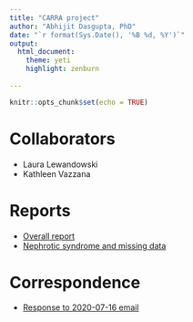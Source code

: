 ```yaml
---
title: "CARRA project"
author: "Abhijit Dasgupta, PhD"
date: "`r format(Sys.Date(), '%B %d, %Y')`"
output: 
  html_document:
    theme: yeti
    highlight: zenburn
 
---
```


```r
knitr::opts_chunk$set(echo = TRUE)
```

# Collaborators

+ Laura Lewandowski
+ Kathleen Vazzana

# Reports

+ [Overall report](summaries.html)
+ [Nephrotic syndrome and missing data](nephrotic_syndrome.html)

# Correspondence

+ [Response to 2020-07-16 email](Response_email_20200716.html)



